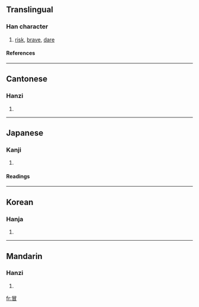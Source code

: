 ==Translingual==
===Han character===
{{Han char|rn=13|rad=冂|as=07|sn=9|four=6060<sub>0</sub>|canj=日月山 (ABU)}}
# [[risk]], [[brave]], [[dare]]
====References====
{{Han ref|kx=0129.210|dkj=01538|hdz=21499.120|uh=5192|ud=20882|bh=AB5F|bd=43871}}
----
==Cantonese==
===Hanzi===
{{yue-hanzi|jyut=|y=mak6, mou6}}
# {{defn|Cantonese}}
----
==Japanese==
===Kanji===
{{ja-kanji|grade=|rs=冂07}}
# {{defn|Japanese}} 
====Readings====
{{ja-readings|on=[[ぼう]] (bō)|kun=[[おかす]] (okasu), [[おおう]] (oou)}}
----
==Korean==
===Hanja===
{{ko-hanja|hangeul=[[모]], [[목]]|rv=mo, mok|mr=mo, mok}}
# {{defn|Korean}}
----
==Mandarin==
===Hanzi===
{{cmn-hanzi|pin=[[mòu]] (mou4)|wg=mou<sup>4</sup>}}
# {{defn|Mandarin}}

[[fr:冒]]